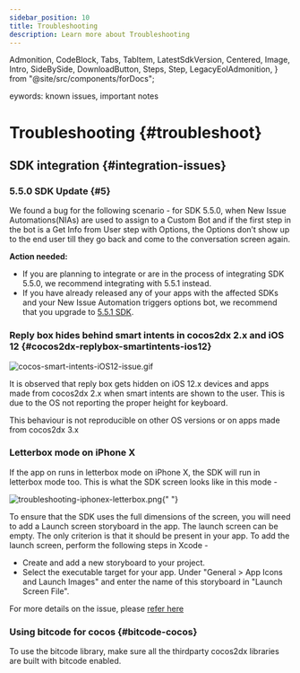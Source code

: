 ```yaml
---
sidebar_position: 10
title: Troubleshooting
description: Learn more about Troubleshooting
---
```


  Admonition,
  CodeBlock,
  Tabs,
  TabItem,
  LatestSdkVersion,
  Centered,
  Image,
  Intro,
  SideBySide,
  DownloadButton,
  Steps,
  Step,
  LegacyEolAdmonition,
} from "@site/src/components/forDocs";

<LegacyEolAdmonition />

eywords: known issues, important notes

# Troubleshooting {#troubleshoot}

## SDK integration {#integration-issues}

### 5.5.0 SDK Update {#5}

We found a bug for the following scenario - for SDK 5.5.0, when New Issue Automations(NIAs) are used to assign to a Custom Bot and if the first step in the bot is a Get Info from User step with Options, the Options don’t show up to the end user till they go back and come to the conversation screen again.

**Action needed:**

- If you are planning to integrate or are in the process of integrating SDK 5.5.0, we recommend integrating with 5.5.1 instead.
- If you have already released any of your apps with the affected SDKs and your New Issue Automation triggers options bot, we recommend that you upgrade to [5.5.1 SDK](/cocos2d-x/release-notes-ios#v551).

### Reply box hides behind smart intents in cocos2dx 2.x and iOS 12 {#cocos2dx-replybox-smartintents-ios12}

![cocos-smart-intents-iOS12-issue.gif](/static/books/ios/cocos-smart-intents-iOS12-issue.gif "cocos-smart-intents-iOS12-issue.gif")

It is observed that reply box gets hidden on iOS 12.x devices and apps made from cocos2dx 2.x when smart intents are shown to the user. This is due to
the OS not reporting the proper height for keyboard.

This behaviour is not reproducible on other OS versions or on apps made from cocos2dx 3.x

### Letterbox mode on iPhone X

If the app on runs in letterbox mode on iPhone X, the SDK will run in letterbox mode too. This is what the SDK screen looks like in this mode -

<Image
  src="/static/books/ios/troubleshooting-iphonex-letterbox.png"
  width="full"
  alt="troubleshooting-iphonex-letterbox.png"
/>{" "}

To ensure that the SDK uses the full dimensions of the screen, you will need to add a Launch screen storyboard in the app. The launch screen can be empty. The only criterion is that it should be present in your app. To add the launch screen, perform the following steps in Xcode -

- Create and add a new storyboard to your project.
- Select the executable target for your app. Under "General > App Icons and Launch Images" and enter the name of this storyboard in "Launch Screen File".

For more details on the issue, please [refer here](http://discuss.cocos2d-x.org/t/iphone-x-full-screen-support-for-old-projects/40025/20)

### Using bitcode for cocos {#bitcode-cocos}

To use the bitcode library, make sure all the thirdparty cocos2dx libraries are built with bitcode enabled.
